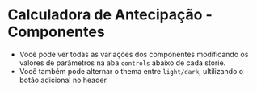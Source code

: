 
<Meta title="Introduction/Calculadora de Antecipação" />

# Calculadora de Antecipação - Componentes

* Você pode ver todas as variações dos componentes modificando os valores de parâmetros na aba `controls` abaixo de cada storie.
* Você também pode alternar o thema entre `light/dark`, ultilizando o botão adicional no header.